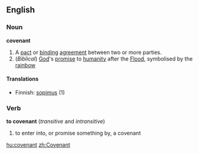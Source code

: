 ==English==
===Noun===
'''covenant'''
#A [[pact]] or [[binding]] [[agreement]] between two or more parties.
#(''Biblical'') [[God]]'s [[promise]] to [[humanity]] after the [[Flood]], symbolised by the [[rainbow]]

====Translations====
*Finnish: [[sopimus]] (1)

===Verb===
'''to covenant'''  (''transitive'' and ''intransitive'')
# to enter into, or promise something by, a covenant

[[hu:covenant]]
[[zh:Covenant]]